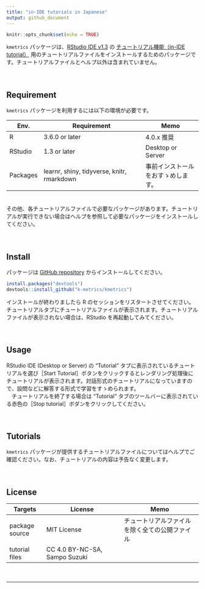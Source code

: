 ```yaml
---
title: "in-IDE tutorials in Japanese"
output: github_document
---
```


```r
knitr::opts_chunk$set(echo = TRUE)
```

`kmetrics` パッケージは、[RStudio IDE v1.3](https://blog.rstudio.com/2020/05/27/rstudio-1-3-release/) の [チュートリアル機能（in-IDE tutorial）](https://blog.rstudio.com/2020/02/25/rstudio-1-3-integrated-tutorials/) 用のチュートリアルファイルをインストールするためのパッケージです。チュートリアルファイルとヘルプ以外は含まれていません。  

　   

## Requirement
`kmetrics` パッケージを利用するには以下の環境が必要です。  

Env.     | Requirement                                | Memo
---------|--------------------------------------------|------------------------
R        | 3.6.0 or later                             | 4.0.x 推奨
RStudio  | 1.3 or later                               | Desktop or Server
Packages | learnr, shiny, tidyverse, knitr, rmarkdown | 事前インストールをおすゝめします。

　  
その他、各チュートリアルファイルで必要なパッケージがあります。チュートリアルが実行できない場合はヘルプを参照して必要なパッケージをインストールしてください。  

　  

## Install
パッケージは [GitHub repository](https://github.com/k-metrics/kmetrics) からインストールしてください。  

```r
install.packages("devtools")
devtools::install_github("k-metrics/kmetrics")
```

インストールが終わりましたら R のセッションをリスタートさせてください。チュートリアルタブにチュートリアルファイルが表示されます。チュートリアルファイルが表示されない場合は、RStudio を再起動してみてください。  

　  

## Usage
RStudio IDE (Desktop or Server) の "Tutorial" タブに表示されているチュートリアルを選び［Start Tutorial］ボタンをクリックするとレンダリング処理後にチュートリアルが表示されます。対話形式のチュートリアルになっていますので、設問などに解答する形式で学習をすゝめられます。  
　チュートリアルを終了する場合は "Tutorial" タブのツールバーに表示されている赤色の［Stop tutorial］ボダンをクリックしてください。  

　  

## Tutorials
`kmetrics` パッケージが提供するチュートリアルファイルについてはヘルプでご確認ください。なお、チュートリアルの内容は予告なく変更します。  

　  

## License

Targets        | License                       | Memo
---------------|-------------------------------|-------------------------------
package source | MIT License                   | チュートリアルファイルを除く全ての公開ファイル
tutorial files | CC 4.0 BY-NC-SA, Sampo Suzuki | 

　  

---

